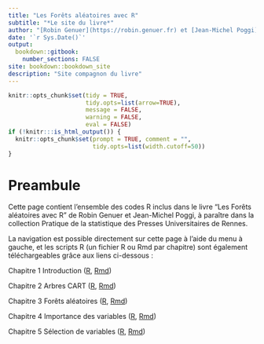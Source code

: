 ```yaml
---
title: "Les Forêts aléatoires avec R"
subtitle: "*Le site du livre*"
author: "[Robin Genuer](https://robin.genuer.fr) et [Jean-Michel Poggi](https://www.math.u-psud.fr/~poggi/)"
date: '`r Sys.Date()`'
output:
  bookdown::gitbook:
    number_sections: FALSE
site: bookdown::bookdown_site
description: "Site compagnon du livre"
---
```


```r
knitr::opts_chunk$set(tidy = TRUE,
                      tidy.opts=list(arrow=TRUE),
                      message = FALSE,
                      warning = FALSE,
                      eval = FALSE)
if (!knitr:::is_html_output()) {
  knitr::opts_chunk$set(prompt = TRUE, comment = "",
                        tidy.opts=list(width.cutoff=50))
}
```

# Preambule {-}

Cette page contient l'ensemble des codes R inclus dans le livre "Les Forêts
aléatoires avec R" de Robin Genuer et Jean-Michel Poggi, à paraître dans la
collection Pratique de la statistique des Presses Universitaires de Rennes.
 
La navigation est possible directement sur cette page à l'aide
du menu à gauche, et les scripts R (un fichier R ou Rmd par chapitre) sont également
téléchargeables grâce aux liens ci-dessous :

Chapitre 1 Introduction ([R](01_intro.R), [Rmd](01_intro.Rmd))

Chapitre 2 Arbres CART ([R](02_cart.R), [Rmd](02_cart.Rmd))

Chapitre 3 Forêts aléatoires ([R](03_rf.R), [Rmd](03_rf.Rmd))

Chapitre 4 Importance des variables ([R](04_imp.R), [Rmd](04_imp.Rmd))

Chapitre 5 Sélection de variables ([R](05_vsurf.R), [Rmd](05_vsurf.Rmd))
